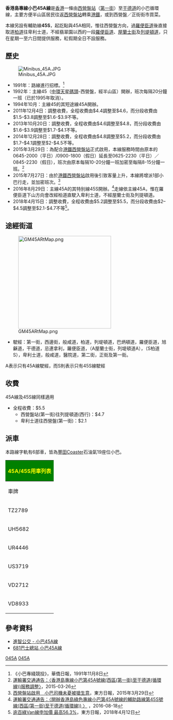 {{公共汽車路線基礎資訊
| 代表圖像 = UR4446 Hong Kong Island 45A 05-11-2019.jpg
| 路線名稱 = 香港島專線小巴45A線
| 經營者 = 進智公交
| 全程行車時間 = 約25分鐘
| 起點站 = [[西營盤站|西營盤站]]（[[第一街|第一街]]）
| 途經地點 = [[般咸道|般咸道]]、[[柏道|柏道]]、[[列堤頓道|列堤頓道]]、[[巴丙頓道|巴丙頓道]]、[[羅便臣道|羅便臣道]]、[[旭龢道|旭龢道]]、[[屋蘭士街|屋蘭士街]]、[[卑利士道|卑利士道]]
| 終點站 = [[干德道|干德道]]
| 服務時間 = 0625 - 2230（平日）<br>0845 - 2230（假日）
| 班次頻率 = 8-15分鐘一班（平日）<br>10-15分鐘（假日）
| 路線用車 = [[豐田Coaster|豐田Coaster]]
| 全程收費 = $5.5
| 去程分段收費站點 = 1段
| 回程分段收費站點 = 1段
| 主要競爭交通 = [[城巴12M線|城巴12M線]]、[[新巴13線|新巴13線]]、[[香港島專線小巴3號線|香港島專線小巴3號線]]
}}
{{Infobox Bus Route
| image = UR4446 Hong Kong Island 45S 10-09-2018.jpg
| number = 香港島專線小巴45S線
| operator = -{[[進智公交|進智公交]]}-
| garage =
| length =
| time = 約25分鐘
| start = [[西營盤站|西營盤站]]（[[第一街|第一街]]）
| via = 列堤頓道、旭龢道、羅便臣道、柏道及醫院道
| end = [[干德道|干德道]]
| level =07:00-17:30
| level1 = 循環線
| frequency = 30分鐘
| Other_route = 
| vehicle = [[豐田Coaster|豐田Coaster]]<br>[[三菱Fuso_Rosa|三菱Fuso Rosa]]
| Fare = $5.5
| Section_Fare1 = 1段
| Section_Fare2 = 1段
| compete = [[城巴12M線|城巴12M線]]、[[新巴13線|新巴13線]]、[[香港島專線小巴3號線|香港島專線小巴3號線]]
| bgcolor = green
| fontcolor = #00FF00
}}
'''香港島專線小巴45A線'''是[[香港|香港]]一條由[[西營盤站|西營盤站]]（[[第一街|第一街]]）至[[干德道|干德道]]的小巴循環線，主要方便半山區居民往返[[西營盤站|西營盤站]]轉乘[[港鐵|港鐵]]，或到西營盤／正街街市買菜。

本線另設有輔助線'''45S'''，起訖點與45A相同，惟往西營盤方向，過[[羅便臣道|羅便臣道]]後直接取道[[柏道|柏道]]往卑利士道，不經翡翠園以西的一段[[羅便臣道|羅便臣道]]、[[屋蘭士街|屋蘭士街]]及[[列堤頓道|列堤頓道]]，只在星期一至六日間提供服務，紅假期全日不設服務。

==歷史==
[[File:Minibus_45A.JPG|thumb]]
*1991年：路線進行招標。<ref>《小巴專綫競投》，華僑日報，1991年11月8日</ref>
*1992年：主線45（[[愛丁堡廣場渡輪碼頭|中環天星碼頭]]-西營盤，經半山區）開辦，班次每隔20分鐘一班（已於1995年取消）。
*1994年10月：主線45的其短途線45A開辦。
*2011年12月4日：調整收費，全程收費由$4.4調整至$4.6，而分段收費由$1.5–$3.8調整至$1.6-$3.9不等。
*2013年10月20日：調整收費，全程收費由$4.6調整至$4.8，而分段收費由$1.6–$3.9調整至$1.7-$4.1不等。
*2014年12月28日：調整收費，全程收費由$4.8調整至$5.2，而分段收費由$1.7–$4.1調整至$2-$4.5不等。
*2015年3月29日：為配合[[港鐵|港鐵]][[西營盤站|西營盤站]]正式啟用，本線服務時間由原本的0645-2000（平日）/0900-1800（假日）延長至0625-2230（平日）／0845-2230（假日），班次由原本每隔10-20分鐘一班加密至每隔8-15分鐘一班。<ref>[http://www.td.gov.hk/tc/traffic_notices/index_id_41489.html  運輸署交通通告：〈香港島專線小巴第45A號線(西區(第一街)至干德道(循環線))服務調整〉]，2015-03-26</ref>
*2015年7月27日：由於[[港鐵|港鐵]][[西營盤站|西營盤站]]啟用後引致客量上升，本線將增派1部小巴行走，並加密班次。<ref>[http://hk.on.cc/hk/bkn/cnt/news/20150329/bkn-20150329132651944-0329_00822_001.html 西營盤站啟用　小巴司機未憂被搶生意]，東方日報，2015年3月29日</ref>
*2016年8月29日：主線45A的其特别線45S開辦。<ref>[http://www.td.gov.hk/tc/traffic_notices/index_id_46722.html 運輸署交通通告：〈開辦香港島綠色專線小巴第45A號線的輔助路線第45S號線(西區(第一街)至干德道(循環線)) 〉] {{Wayback|url=http://www.td.gov.hk/tc/traffic_notices/index_id_46722.html |date=20161027040049 }}，2016-08-18</ref>走線依主線45A，惟在羅便臣道下山方向會改經柏道直駛入卑利士道，不經屋蘭士街及列提頓道。
*2018年4月15日：調整收費，全程收費由$5.2調整至$5.5，而分段收費由$2–$4.5調整至$2.1-$4.7不等<ref>[http://orientaldaily.on.cc/cnt/news/20180412/mobile/odn-20180412-0412_00176_010.html 逾百綠Van線申加價 最高56.3%]，東方日報，2018年4月12日</ref>。

==途經街道==
[[File:GM45ARtMap.png|288px]]
*駛經：第一街，西邊街，般咸道，柏道，列堤頓道，巴炳頓道，羅便臣道，旭龢道，干德道，忌連拿利，羅便臣道，（A屋蘭士街，列堤頓道A），（S柏道S），卑利士道，般咸道，醫院道，第二街，正街及第一街。
;A表示只有45A線駛經，而S則表示只有45S線駛經

==收費 ==
;45A線及45S線同樣適用
*全程收費：$5.5
**西營盤站(第一街)往列提頓道(西行)：$4.7
**卑利士道往西營盤(第一街)：$2.1

==派車==
本路線字軌有6部車，皆為[[豐田Coaster|豐田Coaster]]石油氣19座位小巴。

{|class="wikitable" style="text-align:center;"
!colspan="4" style="background:green; color:Yellow;"| 45A/45S用車列表
|-
!車牌||代數||備註
|-
|TZ2789||2016年6LL||19座，前港島52用車
|-
|UH5682||2016年6LL||19座，前港島56用車
|-
|UR4446||2017年6LL||19座，前港島56用車
|-
|US3719||2017年6LL||19座，前港島35M用車
|-
|VD2712||2017年7LL||
|-
|VD8933||2017年7LL||在平日只需行走45S線
|}
</div></div>

==參考資料==
{{reflist}}
*[http://www.amspt.com/jdownloads/Route/HK%20Island/45AS.pdf 進智公交 - 小巴45A線]
*[http://www.681busterminal.com/version2/index.php?fi=a201&id=63 681巴士總站 小巴45A線]

{{進智公交}}
{{香港中西區小巴路線列表}}

[[Category:香港島小巴路線|045A]]
[[Category:中西區小巴路線_(香港)|045A]]